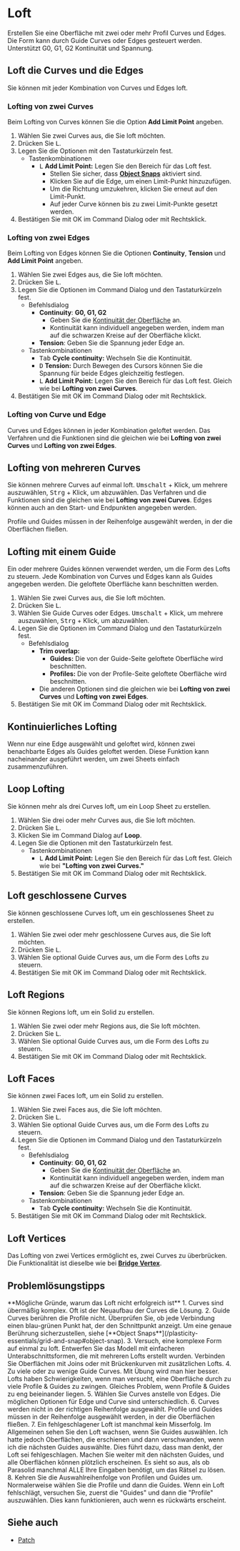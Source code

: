 
# Loft

<Reference shortcut="L" command="Loft" button="Rechts von der Befehlsleiste"   buttonIcon='button-loft' />

Erstellen Sie eine Oberfläche mit zwei oder mehr Profil Curves und Edges. Die Form kann durch Guide Curves oder Edges gesteuert werden. Unterstützt G0, G1, G2 Kontinuität und Spannung.

## Loft die Curves und die Edges

Sie können mit jeder Kombination von Curves und Edges loft.

### Lofting von zwei Curves

Beim Lofting von Curves können Sie die Option **Add Limit Point** angeben.

1. Wählen Sie zwei Curves aus, die Sie loft möchten.
2. Drücken Sie <kbd>L</kbd>.
3. Legen Sie die Optionen mit den Tastaturkürzeln fest.
    - <Kst>Tastenkombinationen</Kst>
        - <kbd>L</kbd> **Add Limit Point:** Legen Sie den Bereich für das Loft fest.
            - Stellen Sie sicher, dass [**Object Snaps**](/plasticity-essentials/grid-and-snap#object-snap) aktiviert sind.
            - Klicken Sie auf die Edge, um einen Limit-Punkt hinzuzufügen.
            - Um die Richtung umzukehren, klicken Sie erneut auf den Limit-Punkt.
            - Auf jeder Curve können bis zu zwei Limit-Punkte gesetzt werden.
4. Bestätigen Sie mit OK im Command Dialog oder mit Rechtsklick.

<VideoPlayer fileName="loft-curve-and-curve"/>

### Lofting von zwei Edges

Beim Lofting von Edges können Sie die Optionen **Continuity**, **Tension** und **Add Limit Point** angeben.

1. Wählen Sie zwei Edges aus, die Sie loft möchten.
2. Drücken Sie <kbd>L</kbd>.
3. Legen Sie die Optionen im Command Dialog und den Tastaturkürzeln fest.
    - <Kst>Befehlsdialog</Kst>
        - **Continuity**: **G0, G1, G2** 
            - Geben Sie die [Kontinuität der Oberfläche](/cad-essentials/continuity-curve-and-surface) an.
            - Kontinuität kann individuell angegeben werden, indem man auf die schwarzen Kreise auf der Oberfläche klickt.
        - **Tension**: Geben Sie die Spannung jeder Edge an.
    - <Kst>Tastenkombinationen</Kst>
        - <kbd>Tab</kbd> **Cycle continuity:** Wechseln Sie die Kontinuität.
        - <kbd>D</kbd> **Tension:** Durch Bewegen des Cursors können Sie die Spannung für beide Edges gleichzeitig festlegen.
        - <kbd>L</kbd> **Add Limit Point:** Legen Sie den Bereich für das Loft fest. Gleich wie bei **Lofting von zwei Curves**.
4. Bestätigen Sie mit OK im Command Dialog oder mit Rechtsklick.

<VideoPlayer fileName="loft-edge-and-edge"/>

### Lofting von Curve und Edge

Curves und Edges können in jeder Kombination geloftet werden. Das Verfahren und die Funktionen sind die gleichen wie bei **Lofting von zwei Curves** und **Lofting von zwei Edges**.

## Lofting von mehreren Curves

Sie können mehrere Curves auf einmal loft. <kbd>Umschalt</kbd> + Klick, um mehrere auszuwählen, <kbd>Strg</kbd> + Klick, um abzuwählen. Das Verfahren und die Funktionen sind die gleichen wie bei **Lofting von zwei Curves**. Edges können auch an den Start- und Endpunkten angegeben werden.

<Callout type="warning" emoji="⚠️">
Profile und Guides müssen in der Reihenfolge ausgewählt werden, in der die Oberflächen fließen.
</Callout>

<VideoPlayer fileName="loft-multiple-curves"/>

## Lofting mit einem Guide

Ein oder mehrere Guides können verwendet werden, um die Form des Lofts zu steuern. Jede Kombination von Curves und Edges kann als Guides angegeben werden. Die geloftete Oberfläche kann beschnitten werden.

1. Wählen Sie zwei Curves aus, die Sie loft möchten.
2. Drücken Sie <kbd>L</kbd>.
3. Wählen Sie Guide Curves oder Edges. <kbd>Umschalt</kbd> + Klick, um mehrere auszuwählen, <kbd>Strg</kbd> + Klick, um abzuwählen.
4. Legen Sie die Optionen im Command Dialog und den Tastaturkürzeln fest.
    - <Kst>Befehlsdialog</Kst>
        - **Trim overlap:**
            - **Guides:** Die von der Guide-Seite geloftete Oberfläche wird beschnitten.
            - **Profiles:** Die von der Profile-Seite geloftete Oberfläche wird beschnitten.
        - Die anderen Optionen sind die gleichen wie bei **Lofting von zwei Curves** und **Lofting von zwei Edges**.
5. Bestätigen Sie mit OK im Command Dialog oder mit Rechtsklick.

<VideoPlayer fileName="loft-curve-with-guide"/>

## Kontinuierliches Lofting

Wenn nur eine Edge ausgewählt und geloftet wird, können zwei benachbarte Edges als Guides geloftet werden. Diese Funktion kann nacheinander ausgeführt werden, um zwei Sheets einfach zusammenzuführen.

<VideoPlayer fileName="loft-continuous"/>

## Loop Lofting

Sie können mehr als drei Curves loft, um ein Loop Sheet zu erstellen.

1. Wählen Sie drei oder mehr Curves aus, die Sie loft möchten.
2. Drücken Sie <kbd>L</kbd>.
3. Klicken Sie im Command Dialog auf **Loop**.
4. Legen Sie die Optionen mit den Tastaturkürzeln fest.
    - <Kst>Tastenkombinationen</Kst>
        - <kbd>L</kbd> **Add Limit Point:** Legen Sie den Bereich für das Loft fest. Gleich wie bei **"Lofting von zwei Curves."**
4. Bestätigen Sie mit OK im Command Dialog oder mit Rechtsklick.

<VideoPlayer fileName="loft-loop"/>

## Loft geschlossene Curves

Sie können geschlossene Curves loft, um ein geschlossenes Sheet zu erstellen.

1. Wählen Sie zwei oder mehr geschlossene Curves aus, die Sie loft möchten.
2. Drücken Sie <kbd>L</kbd>.
3. Wählen Sie optional Guide Curves aus, um die Form des Lofts zu steuern.
4. Bestätigen Sie mit OK im Command Dialog oder mit Rechtsklick.

## Loft Regions

Sie können Regions loft, um ein Solid zu erstellen.

1. Wählen Sie zwei oder mehr Regions aus, die Sie loft möchten.
2. Drücken Sie <kbd>L</kbd>.
3. Wählen Sie optional Guide Curves aus, um die Form des Lofts zu steuern.
4. Bestätigen Sie mit OK im Command Dialog oder mit Rechtsklick.

## Loft Faces

Sie können zwei Faces loft, um ein Solid zu erstellen.

1. Wählen Sie zwei Faces aus, die Sie loft möchten.
2. Drücken Sie <kbd>L</kbd>.
3. Wählen Sie optional Guide Curves aus, um die Form des Lofts zu steuern.
4. Legen Sie die Optionen im Command Dialog und den Tastaturkürzeln fest.
    - <Kst>Befehlsdialog</Kst>
        - **Continuity**: **G0, G1, G2** 
            - Geben Sie die [Kontinuität der Oberfläche](/cad-essentials/continuity-curve-and-surface) an.
            - Kontinuität kann individuell angegeben werden, indem man auf die schwarzen Kreise auf der Oberfläche klickt.
        - **Tension**: Geben Sie die Spannung jeder Edge an.
    - <Kst>Tastenkombinationen</Kst>
        - <kbd>Tab</kbd> **Cycle continuity:** Wechseln Sie die Kontinuität.
4. Bestätigen Sie mit OK im Command Dialog oder mit Rechtsklick.

## Loft Vertices

Das Lofting von zwei Vertices ermöglicht es, zwei Curves zu überbrücken. Die Funktionalität ist dieselbe wie bei [**Bridge Vertex**](/sketch/bridge#bridge-vertex).

## Problemlösungstipps

<Callout type="info" emoji="💡">
**Mögliche Gründe, warum das Loft nicht erfolgreich ist**
1. Curves sind übermäßig komplex. Oft ist der Neuaufbau der Curves die Lösung.
2. Guide Curves berühren die Profile nicht. Überprüfen Sie, ob jede Verbindung einen blau-grünen Punkt hat, der den Schnittpunkt anzeigt. Um eine genaue Berührung sicherzustellen, siehe [**Object Snaps**](/plasticity-essentials/grid-and-snap#object-snap).
3. Versuch, eine komplexe Form auf einmal zu loft. Entwerfen Sie das Modell mit einfacheren Unterabschnittsformen, die mit mehreren Lofts erstellt wurden. Verbinden Sie Oberflächen mit Joins oder mit Brückenkurven mit zusätzlichen Lofts.
4. Zu viele oder zu wenige Guide Curves. Mit Übung wird man hier besser. Lofts haben Schwierigkeiten, wenn man versucht, eine Oberfläche durch zu viele Profile & Guides zu zwingen. Gleiches Problem, wenn Profile & Guides zu eng beieinander liegen.
5. Wählen Sie Curves anstelle von Edges. Die möglichen Optionen für Edge und Curve sind unterschiedlich.
6. Curves werden nicht in der richtigen Reihenfolge ausgewählt. Profile und Guides müssen in der Reihenfolge ausgewählt werden, in der die Oberflächen fließen.
7. Ein fehlgeschlagener Loft ist manchmal kein Misserfolg. Im Allgemeinen sehen Sie den Loft wachsen, wenn Sie Guides auswählen. Ich hatte jedoch Oberflächen, die erschienen und dann verschwanden, wenn ich die nächsten Guides auswählte. Dies führt dazu, dass man denkt, der Loft sei fehlgeschlagen. Machen Sie weiter mit den nächsten Guides, und alle Oberflächen können plötzlich erscheinen. Es sieht so aus, als ob Parasolid manchmal ALLE Ihre Eingaben benötigt, um das Rätsel zu lösen.
8. Kehren Sie die Auswahlreihenfolge von Profilen und Guides um. Normalerweise wählen Sie die Profile und dann die Guides. Wenn ein Loft fehlschlägt, versuchen Sie, zuerst die "Guides" und dann die "Profile" auszuwählen. Dies kann funktionieren, auch wenn es rückwärts erscheint.
</Callout>

## Siehe auch
- [Patch](patch)